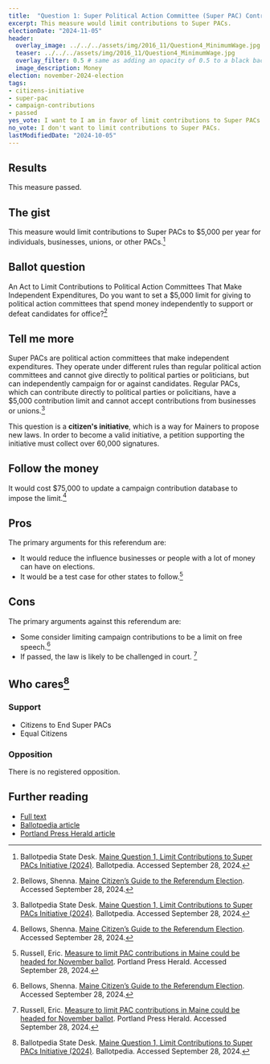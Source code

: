 ```yaml
---
title:  "Question 1: Super Political Action Committee (Super PAC) Contribution Limits"
excerpt: This measure would limit contributions to Super PACs.
electionDate: "2024-11-05"
header:
  overlay_image: ../../../assets/img/2016_11/Question4_MinimumWage.jpg
  teaser: ../../../assets/img/2016_11/Question4_MinimumWage.jpg
  overlay_filter: 0.5 # same as adding an opacity of 0.5 to a black background
  image_description: Money
election: november-2024-election
tags:
- citizens-initiative
- super-pac
- campaign-contributions
- passed
yes_vote: I want to I am in favor of limit contributions to Super PACs to $5,000 per year.
no_vote: I don't want to limit contributions to Super PACs.
lastModifiedDate: "2024-10-05"
---
```


## Results
This measure passed.

## The gist
This measure would limit contributions to Super PACs to $5,000 per year for individuals, businesses, unions, or other PACs.[^2]

## Ballot question
An Act to Limit Contributions to Political Action Committees That Make Independent Expenditures, Do you want to set a $5,000 limit for giving to political action committees that spend money independently to support or defeat candidates for office?[^5]

<YesNoTable yesContent={frontmatter.yes_vote} noContent={frontmatter.no_vote} />

## Tell me more
Super PACs are political action committees that make independent expenditures. They operate under different rules than regular political action committees and cannot give directly to political parties or politicians, but can independently campaign for or against candidates. Regular PACs, which can contribute directly to political parties or policitians, have a $5,000 contribution limit and cannot accept contributions from businesses or unions.[^2]

This question is a **citizen's initiative**, which is a way for Mainers to propose new laws. In order to become a valid initiative, a petition supporting the initiative must collect over 60,000 signatures.

## Follow the money
It would cost $75,000 to update a campaign contribution database to impose the limit.[^5]

## Pros
The primary arguments for this referendum are:
* It would reduce the influence businesses or people with a lot of money can have on elections.
* It would be a test case for other states to follow.[^3]

## Cons
The primary arguments against this referendum are:
* Some consider limiting campaign contributions to be a limit on free speech.[^5]
* If passed, the law is likely to be challenged in court. [^3]

## Who cares[^2]
### Support
* Citizens to End Super PACs
* Equal Citizens

### Opposition
There is no registered opposition.

## Further reading
- [Full text](https://www.maine.gov/sos/cec/elec/citizens/PAC%20Legislation.pdf)
- [Ballotpedia article](https://ballotpedia.org/Maine_Question_1,_Limit_Contributions_to_Super_PACs_Initiative_(2024))
- [Portland Press Herald article](https://www.pressherald.com/2024/02/22/measure-to-limit-pac-contributions-could-be-headed-for-november-ballot/)


[^1]: Maine State Legislature. [PAC Legislation](https://www.maine.gov/sos/cec/elec/citizens/PAC%20Legislation.pdf). Accessed September 28, 2024.
[^2]: Ballotpedia State Desk. [Maine Question 1, Limit Contributions to Super PACs Initiative (2024)](https://ballotpedia.org/Maine_Question_1,_Limit_Contributions_to_Super_PACs_Initiative_(2024)). Ballotpedia. Accessed September 28, 2024.
[^3]: Russell, Eric. [Measure to limit PAC contributions in Maine could be headed for November ballot](https://www.pressherald.com/2024/02/22/measure-to-limit-pac-contributions-could-be-headed-for-november-ballot/). Portland Press Herald. Accessed September 28, 2024.
[^4]: Russell, Eric. [Here’s the order of 5 Maine ballot questions, including PAC limits, state flag](https://www.pressherald.com/2024/07/30/ballot-question-order-announced-for-november-ballot/). Portland Press Herald. Accessed September 28, 2024.
[^5]: Bellows, Shenna. [Maine Citizen’s Guide to the Referendum Election](https://www.maine.gov/sos/news/2024/2024%20Citizens%20Guide.pdf). Accessed September 28, 2024.
